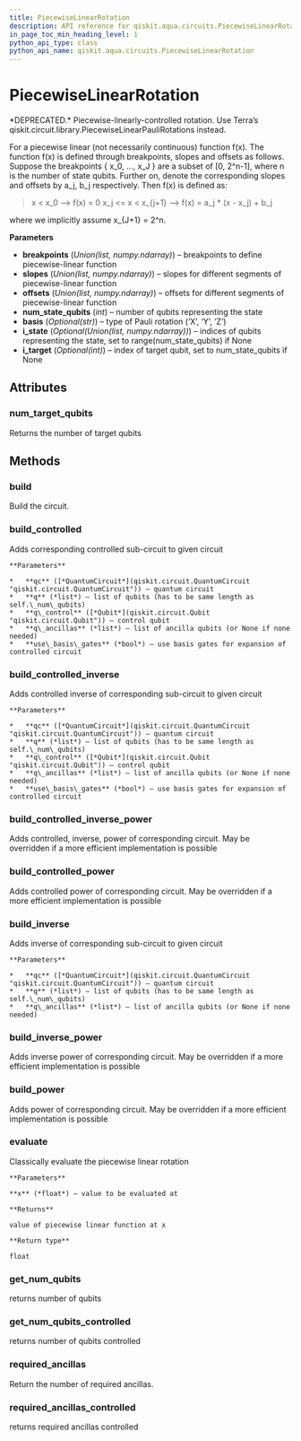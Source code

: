 ```yaml
---
title: PiecewiseLinearRotation
description: API reference for qiskit.aqua.circuits.PiecewiseLinearRotation
in_page_toc_min_heading_level: 1
python_api_type: class
python_api_name: qiskit.aqua.circuits.PiecewiseLinearRotation
---
```


# PiecewiseLinearRotation

<Class id="qiskit.aqua.circuits.PiecewiseLinearRotation" isDedicatedPage={true} github="https://github.com/qiskit-community/qiskit-aqua/tree/stable/0.7/qiskit/aqua/circuits/piecewise_linear_rotation.py" signature="PiecewiseLinearRotation(breakpoints, slopes, offsets, num_state_qubits, basis='Y', i_state=None, i_target=None)">
  *DEPRECATED.* Piecewise-linearly-controlled rotation.

  <Admonition title="Deprecated since version 0.7.0" type="danger">
    Use Terra’s qiskit.circuit.library.PiecewiseLinearPauliRotations instead.
  </Admonition>

  For a piecewise linear (not necessarily continuous) function f(x). The function f(x) is defined through breakpoints, slopes and offsets as follows. Suppose the breakpoints \{ x\_0, …, x\_J } are a subset of \[0, 2^n-1], where n is the number of state qubits. Further on, denote the corresponding slopes and offsets by a\_j, b\_j respectively. Then f(x) is defined as:

  > x \< x\_0 –> f(x) = 0 x\_j \<= x \< x\_\{j+1} –> f(x) = a\_j \* (x - x\_j) + b\_j

  where we implicitly assume x\_\{J+1} = 2^n.

  **Parameters**

  *   **breakpoints** (*Union(list, numpy.ndarray)*) – breakpoints to define piecewise-linear function
  *   **slopes** (*Union(list, numpy.ndarray)*) – slopes for different segments of piecewise-linear function
  *   **offsets** (*Union(list, numpy.ndarray)*) – offsets for different segments of piecewise-linear function
  *   **num\_state\_qubits** (*int*) – number of qubits representing the state
  *   **basis** (*Optional(str)*) – type of Pauli rotation (‘X’, ‘Y’, ‘Z’)
  *   **i\_state** (*Optional(Union(list, numpy.ndarray))*) – indices of qubits representing the state, set to range(num\_state\_qubits) if None
  *   **i\_target** (*Optional(int)*) – index of target qubit, set to num\_state\_qubits if None

  ## Attributes

  ### num\_target\_qubits

  <Attribute id="qiskit.aqua.circuits.PiecewiseLinearRotation.num_target_qubits">
    Returns the number of target qubits
  </Attribute>

  ## Methods

  ### build

  <Function id="qiskit.aqua.circuits.PiecewiseLinearRotation.build" signature="PiecewiseLinearRotation.build(qc, q, q_ancillas=None, params=None)">
    Build the circuit.
  </Function>

  ### build\_controlled

  <Function id="qiskit.aqua.circuits.PiecewiseLinearRotation.build_controlled" signature="PiecewiseLinearRotation.build_controlled(qc, q, q_control, q_ancillas=None, use_basis_gates=True)">
    Adds corresponding controlled sub-circuit to given circuit

    **Parameters**

    *   **qc** ([*QuantumCircuit*](qiskit.circuit.QuantumCircuit "qiskit.circuit.QuantumCircuit")) – quantum circuit
    *   **q** (*list*) – list of qubits (has to be same length as self.\_num\_qubits)
    *   **q\_control** ([*Qubit*](qiskit.circuit.Qubit "qiskit.circuit.Qubit")) – control qubit
    *   **q\_ancillas** (*list*) – list of ancilla qubits (or None if none needed)
    *   **use\_basis\_gates** (*bool*) – use basis gates for expansion of controlled circuit
  </Function>

  ### build\_controlled\_inverse

  <Function id="qiskit.aqua.circuits.PiecewiseLinearRotation.build_controlled_inverse" signature="PiecewiseLinearRotation.build_controlled_inverse(qc, q, q_control, q_ancillas=None, use_basis_gates=True)">
    Adds controlled inverse of corresponding sub-circuit to given circuit

    **Parameters**

    *   **qc** ([*QuantumCircuit*](qiskit.circuit.QuantumCircuit "qiskit.circuit.QuantumCircuit")) – quantum circuit
    *   **q** (*list*) – list of qubits (has to be same length as self.\_num\_qubits)
    *   **q\_control** ([*Qubit*](qiskit.circuit.Qubit "qiskit.circuit.Qubit")) – control qubit
    *   **q\_ancillas** (*list*) – list of ancilla qubits (or None if none needed)
    *   **use\_basis\_gates** (*bool*) – use basis gates for expansion of controlled circuit
  </Function>

  ### build\_controlled\_inverse\_power

  <Function id="qiskit.aqua.circuits.PiecewiseLinearRotation.build_controlled_inverse_power" signature="PiecewiseLinearRotation.build_controlled_inverse_power(qc, q, q_control, power, q_ancillas=None, use_basis_gates=True)">
    Adds controlled, inverse, power of corresponding circuit. May be overridden if a more efficient implementation is possible
  </Function>

  ### build\_controlled\_power

  <Function id="qiskit.aqua.circuits.PiecewiseLinearRotation.build_controlled_power" signature="PiecewiseLinearRotation.build_controlled_power(qc, q, q_control, power, q_ancillas=None, use_basis_gates=True)">
    Adds controlled power of corresponding circuit. May be overridden if a more efficient implementation is possible
  </Function>

  ### build\_inverse

  <Function id="qiskit.aqua.circuits.PiecewiseLinearRotation.build_inverse" signature="PiecewiseLinearRotation.build_inverse(qc, q, q_ancillas=None)">
    Adds inverse of corresponding sub-circuit to given circuit

    **Parameters**

    *   **qc** ([*QuantumCircuit*](qiskit.circuit.QuantumCircuit "qiskit.circuit.QuantumCircuit")) – quantum circuit
    *   **q** (*list*) – list of qubits (has to be same length as self.\_num\_qubits)
    *   **q\_ancillas** (*list*) – list of ancilla qubits (or None if none needed)
  </Function>

  ### build\_inverse\_power

  <Function id="qiskit.aqua.circuits.PiecewiseLinearRotation.build_inverse_power" signature="PiecewiseLinearRotation.build_inverse_power(qc, q, power, q_ancillas=None)">
    Adds inverse power of corresponding circuit. May be overridden if a more efficient implementation is possible
  </Function>

  ### build\_power

  <Function id="qiskit.aqua.circuits.PiecewiseLinearRotation.build_power" signature="PiecewiseLinearRotation.build_power(qc, q, power, q_ancillas=None)">
    Adds power of corresponding circuit. May be overridden if a more efficient implementation is possible
  </Function>

  ### evaluate

  <Function id="qiskit.aqua.circuits.PiecewiseLinearRotation.evaluate" signature="PiecewiseLinearRotation.evaluate(x)">
    Classically evaluate the piecewise linear rotation

    **Parameters**

    **x** (*float*) – value to be evaluated at

    **Returns**

    value of piecewise linear function at x

    **Return type**

    float
  </Function>

  ### get\_num\_qubits

  <Function id="qiskit.aqua.circuits.PiecewiseLinearRotation.get_num_qubits" signature="PiecewiseLinearRotation.get_num_qubits()">
    returns number of qubits
  </Function>

  ### get\_num\_qubits\_controlled

  <Function id="qiskit.aqua.circuits.PiecewiseLinearRotation.get_num_qubits_controlled" signature="PiecewiseLinearRotation.get_num_qubits_controlled()">
    returns number of qubits controlled
  </Function>

  ### required\_ancillas

  <Function id="qiskit.aqua.circuits.PiecewiseLinearRotation.required_ancillas" signature="PiecewiseLinearRotation.required_ancillas()">
    Return the number of required ancillas.
  </Function>

  ### required\_ancillas\_controlled

  <Function id="qiskit.aqua.circuits.PiecewiseLinearRotation.required_ancillas_controlled" signature="PiecewiseLinearRotation.required_ancillas_controlled()">
    returns required ancillas controlled
  </Function>
</Class>

